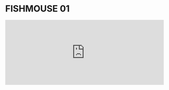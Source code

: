 # FISHMOUSE 01

<iframe
  style="border: 0; width: 100%; height: 208px;"
  src="https://bandcamp.com/EmbeddedPlayer/album=513612562/size=large/bgcol=ffffff/linkcol=e99708/artwork=none/transparent=true/"
  seamless
>
  <a href="https://doormouse.bandcamp.com/album/fishmouse-01">
    FISHMOUSE 01 by FISHMOUSE
  </a>
</iframe>
